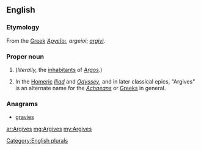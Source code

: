 ==English==
{{wikipedia}}

===Etymology===
From the [[Greek]] ''[[Ἀργεῖοι]]'', ''argeioi''; {{etyl|la|en}} ''[[argivi]]''.

===Proper noun===
{{en-proper noun}}

# {{plural of|Argive|lang=en}}[[Category:English plurals]] (''literally,'' the [[inhabitants]] of ''[[Argos]]''.)
# In the [[Homer]]ic ''[[Iliad]]'' and ''[[Odyssey]]'', and in later classical epics, "Argives" is an alternate name for the ''[[Achaeans]]'' or [[Greeks]] in general.

===Anagrams===
* [[gravies#English|gravies]]

[[ar:Argives]]
[[mg:Argives]]
[[my:Argives]]